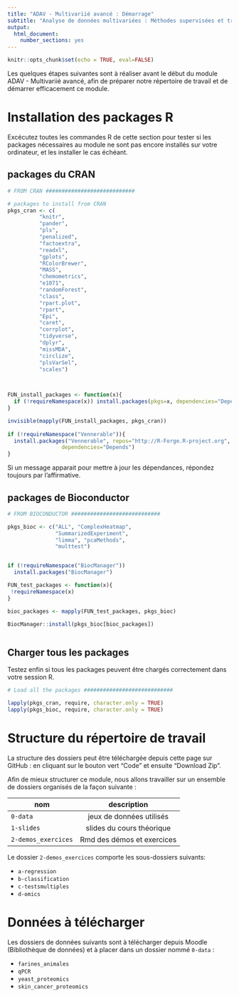```yaml
---
title: "ADAV - Multivariié avancé : Démarrage"
subtitle: "Analyse de données multivariées : Méthodes supervisées et traitement de données -omiques"
output:
  html_document:
    number_sections: yes
---
```


```r
knitr::opts_chunk$set(echo = TRUE, eval=FALSE)
```

Les quelques étapes suivantes sont à réaliser avant le début du module ADAV - Multivariié avancé, afin de préparer notre répertoire de travail et de démarrer efficacement ce module.


# Installation des packages R

Excécutez toutes les commandes R de cette section pour tester si les packages nécessaires au module ne sont pas encore installés sur votre ordinateur, et les installer le cas échéant.

## packages du CRAN

```r
# FROM CRAN ############################

# packages to install from CRAN
pkgs_cran <- c(
          "knitr",
          "pander",
          "pls",
          "penalized",
          "factoextra",
          "readxl",
          "gplots",
          "RColorBrewer",
          "MASS",
          "chemometrics",
          "e1071",
          "randomForest",
          "class",
          "rpart.plot",
          "rpart",
          "Epi",
          "caret",
          "corrplot",
          "tidyverse",
          "dplyr",
          "missMDA",
          "circlize",
          "plsVarSel",
          "scales")
          


FUN_install_packages <- function(x){
  if (!requireNamespace(x)) install.packages(pkgs=x, dependencies="Depends")
}

invisible(mapply(FUN_install_packages, pkgs_cran))
  
if (!requireNamespace("Vennerable")){
  install.packages("Vennerable", repos="http://R-Forge.R-project.org",
                 dependencies="Depends")
}


```


Si un message apparait pour mettre à jour les dépendances, répondez toujours par l'affirmative.

## packages de Bioconductor

```r
# FROM BIOCONDUCTOR ############################

pkgs_bioc <- c("ALL", "ComplexHeatmap",
               "SummarizedExperiment",
               "limma", "pcaMethods",
               "multtest")


if (!requireNamespace("BiocManager"))
  install.packages("BiocManager")

FUN_test_packages <- function(x){
 !requireNamespace(x)
}

bioc_packages <- mapply(FUN_test_packages, pkgs_bioc)

BiocManager::install(pkgs_bioc[bioc_packages])



```

## Charger tous les packages

Testez enfin si tous les packages peuvent être chargés correctement dans votre session R.

```r
# Load all the packages ############################

lapply(pkgs_cran, require, character.only = TRUE)
lapply(pkgs_bioc, require, character.only = TRUE)
```

# Structure du répertoire de travail

La structure des dossiers peut être téléchargée depuis cette page sur GitHub : en cliquant sur le bouton vert "Code" et ensuite "Download Zip".

Afin de mieux structurer ce module, nous allons travailler sur un ensemble de dossiers organisés de la façon suivante :  

| nom | description |
| ------|:--------:|
| `0-data` | jeux de données utilisés|
| `1-slides` | slides du cours théorique |
| `2-demos_exercices` | Rmd des démos et exercices|


Le dossier `2-demos_exercices` comporte les sous-dossiers suivants: 

- `a-regression`
- `b-classification`
- `c-testsmultiples`
- `d-omics`



# Données à télécharger 

Les dossiers de données suivants sont à télécharger depuis Moodle (Bibliothèque de données) et à placer dans un dossier nommé `0-data` :

- `farines_animales`
- `qPCR`
- `yeast_proteomics`
- `skin_cancer_proteomics`


